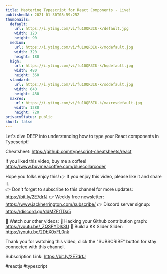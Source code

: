 ```yaml
---
title: Mastering Typescript for React Components - Live!
publishedAt: 2021-01-30T08:59:25Z
thumbnails:
  default:
    url: https://i.ytimg.com/vi/fu10QR3IU-k/default.jpg
    width: 120
    height: 90
  medium:
    url: https://i.ytimg.com/vi/fu10QR3IU-k/mqdefault.jpg
    width: 320
    height: 180
  high:
    url: https://i.ytimg.com/vi/fu10QR3IU-k/hqdefault.jpg
    width: 480
    height: 360
  standard:
    url: https://i.ytimg.com/vi/fu10QR3IU-k/sddefault.jpg
    width: 640
    height: 480
  maxres:
    url: https://i.ytimg.com/vi/fu10QR3IU-k/maxresdefault.jpg
    width: 1280
    height: 720
privacyStatus: public
short: false
---
```

  
  Let's dive DEEP into understanding how to type your React components in Typescript!

Cheatsheet: https://github.com/typescript-cheatsheets/react

If you liked this video, buy me a coffee! https://www.buymeacoffee.com/bluecollarcoder

Hope you folks enjoy this!
👉 If you enjoy this video, please like it and share it.    
👉 Don't forget to subscribe to this channel for more updates: https://bit.ly/2E7drfJ
👉 Weekly free newsletter: https://www.jackherrington.com/subscribe/
👉 Discord server signup: https://discord.gg/ddMZFtTDa5

💢 Watch our other videos:
💟 Hacking your Github contribution graph: https://youtu.be/_ZQSPYDlk3U
💟 Build a KK Slider Slider: https://youtu.be/2DbX0xFL0nk

Thank you for watching this video, click the "SUBSCRIBE" button for stay connected with this channel. 

Subscription Link:  https://bit.ly/2E7drfJ

#reactjs #typescript
  